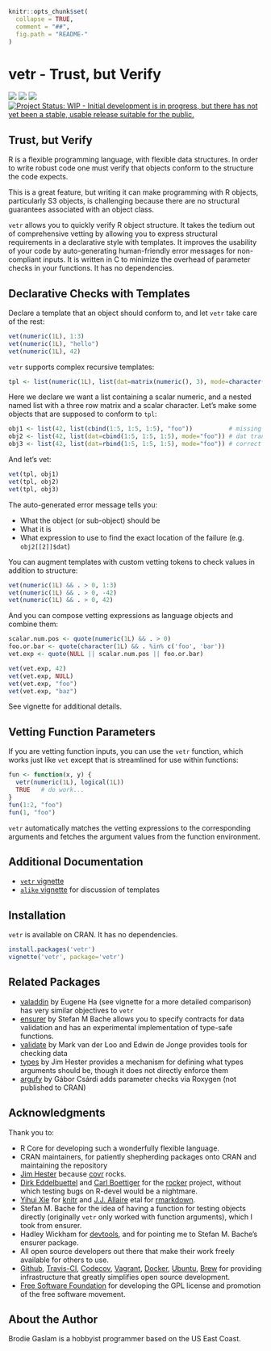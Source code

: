 <!-- README.md is generated from README.Rmd. Please edit that file -->

```r
knitr::opts_chunk$set(
  collapse = TRUE,
  comment = "##",
  fig.path = "README-"
)
```
# vetr - Trust, but Verify

[![](https://travis-ci.org/brodieG/vetr.svg?branch=master)](https://travis-ci.org/brodieG/vetr)
[![](https://codecov.io/github/brodieG/vetr/coverage.svg?branch=master)](https://codecov.io/github/brodieG/vetr?branch=master)
[![](http://www.r-pkg.org/badges/version/vetr)](https://cran.r-project.org/package=vetr)
[![Project Status: WIP - Initial development is in progress, but there has not yet been a stable, usable release suitable for the public.](http://www.repostatus.org/badges/latest/wip.svg)](http://www.repostatus.org/#wip)

## Trust, but Verify

R is a flexible programming language, with flexible data structures.  In order
to write robust code one must verify that objects conform to the structure the
code expects.  

This is a
great feature, but 
writing it can make 
programming with R objects, particularly S3 objects, is
challenging because there are no structural guarantees associated with an object
class.

`vetr` allows you to quickly verify R object structure.  It takes the tedium out
of comprehensive 
vetting by allowing you to express structural requirements in a
declarative style with templates.  It improves the usability of your code by
auto-generating human-friendly error messages for non-compliant inputs.
It is written in C to minimize the overhead of parameter checks in your
functions.  It has no dependencies.

## Declarative Checks with Templates

Declare a template that an object should conform to, and let `vetr` take care of
the rest:

```r
vet(numeric(1L), 1:3)
vet(numeric(1L), "hello")
vet(numeric(1L), 42)
```

`vetr` supports complex recursive templates:

```r
tpl <- list(numeric(1L), list(dat=matrix(numeric(), 3), mode=character(1L)))
```

Here we declare we want a list containing a scalar numeric, and a nested
named list with a three row matrix and a scalar character.  Let's make some objects that are supposed to conform to `tpl`:

```r
obj1 <- list(42, list(cbind(1:5, 1:5, 1:5), "foo"))          # missing names
obj2 <- list(42, list(dat=cbind(1:5, 1:5, 1:5), mode="foo")) # dat transposed
obj3 <- list(42, list(dat=rbind(1:5, 1:5, 1:5), mode="foo")) # correct
```

And let's vet:

```r
vet(tpl, obj1)
vet(tpl, obj2)
vet(tpl, obj3)
```

The auto-generated error message tells you:

* What the object (or sub-object) should be
* What it is
* What expression to use to find the exact location of the failure (e.g.
  `obj2[[2]]$dat`)

You can augment templates with custom vetting tokens to check values in addition
to structure:

```r
vet(numeric(1L) && . > 0, 1:3)
vet(numeric(1L) && . > 0, -42)
vet(numeric(1L) && . > 0, 42)
```

And you can compose vetting expressions as language objects and combine them:

```r
scalar.num.pos <- quote(numeric(1L) && . > 0)
foo.or.bar <- quote(character(1L) && . %in% c('foo', 'bar'))
vet.exp <- quote(NULL || scalar.num.pos || foo.or.bar)

vet(vet.exp, 42)
vet(vet.exp, NULL)
vet(vet.exp, "foo")
vet(vet.exp, "baz")
```

See vignette for additional details.

## Vetting Function Parameters

If you are vetting function inputs, you can use the `vetr` function, which works
just like `vet` except that is streamlined for use within functions:

```r
fun <- function(x, y) {
  vetr(numeric(1L), logical(1L))
  TRUE   # do work...
}
fun(1:2, "foo")
fun(1, "foo")
```

`vetr` automatically matches the vetting expressions to the corresponding
arguments and fetches the argument values from the function environment.

## Additional Documentation

* [`vetr` vignette][1]
* [`alike` vignette][2] for discussion of templates

## Installation

`vetr` is available on CRAN.  It has no dependencies.

```r
install.packages('vetr')
vignette('vetr', package='vetr')
```

## Related Packages

* [valaddin](https://github.com/egnha/valaddin) by Eugene Ha (see vignette for a
  more detailed comparison) has very similar objectives to `vetr`
* [ensurer](https://github.com/smbache/ensurer) by Stefan M Bache allows you to
  specify contracts for data validation and has an experimental implementation
  of type-safe functions.
* [validate](https://github.com/data-cleaning/validate) by Mark van der Loo and
  Edwin de Jonge provides tools for checking data
* [types](https://github.com/jimhester/types) by Jim Hester provides a mechanism
  for defining what types arguments should be, though it does not directly
  enforce them
* [argufy](https://github.com/gaborcsardi/argufy) by Gábor Csárdi adds
  parameter checks via Roxygen (not published to CRAN)

## Acknowledgments

Thank you to:

* R Core for developing such a wonderfully flexible language.
* CRAN maintainers, for patiently shepherding packages onto CRAN and maintaining
  the repository
* [Jim Hester](https://github.com/jimhester) because
  [covr](https://cran.r-project.org/package=covr) rocks.
* [Dirk Eddelbuettel](https://github.com/eddelbuettel) and [Carl
  Boettiger](https://github.com/cboettig) for the
  [rocker](https://github.com/rocker-org/rocker) project, without which testing
  bugs on R-devel would be a nightmare.
* [Yihui Xie](https://github.com/yihui) for
  [knitr](https://cran.r-project.org/package=knitr) and  [J.J.
  Allaire](https://github.com/jjallaire) etal for
  [rmarkdown](https://cran.r-project.org/package=rmarkdown).
* Stefan M. Bache for the idea of having a function for testing objects directly
  (originally `vetr` only worked with function arguments), which I took from
  ensurer.
* Hadley Wickham for [devtools](https://cran.r-project.org/package=devtools),
  and for pointing me to Stefan M. Bache's ensurer package.
* All open source developers out there that make their work freely available
  for others to use.
* [Github](https://github.com/), [Travis-CI](https://travis-ci.org/),
  [Codecov](https://codecov.io/), [Vagrant](https://www.vagrantup.com/),
  [Docker](https://www.docker.com/), [Ubuntu](https://www.ubuntu.com/),
  [Brew](https://brew.sh/) for providing infrastructure that greatly simplifies
  open source development.
* [Free Software Foundation](http://fsf.org/) for developing the GPL license and
  promotion of the free software movement.

## About the Author

Brodie Gaslam is a hobbyist programmer based on the US East Coast.

[1]: http://htmlpreview.github.io/?https://github.com/brodieG/vetr/blob/development/inst/doc/vetr.html
[2]: http://htmlpreview.github.io/?https://github.com/brodieG/vetr/blob/development/inst/doc/alike.html
